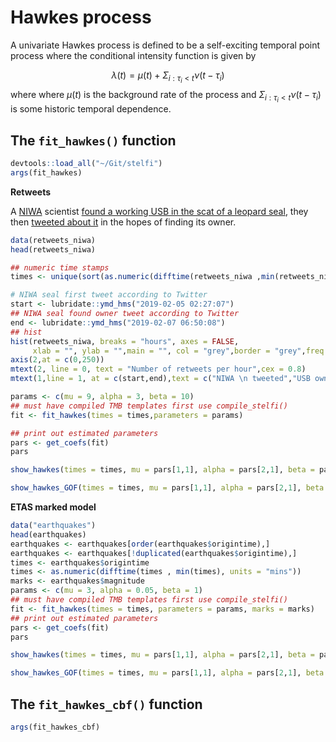 # Hawkes process {#hawkes}

A  univariate Hawkes process is defined to be a self-exciting temporal point process where the conditional intensity function is given by

 $$\lambda(t)= \mu(t)+ \Sigma_{i:\tau_i<t}\nu(t-\tau_i)$$ 
 where where $\mu(t)$ is the background rate of the process and $\Sigma_{i:\tau_i<t}\nu(t-\tau_i)$ is some historic temporal dependence.
 
## The `fit_hawkes()` function

```r
devtools::load_all("~/Git/stelfi")
args(fit_hawkes)
```
 
**Retweets**

A [NIWA](https://niwa.co.nz/) scientist [found a working USB in the scat of a leopard seal](https://www.nzherald.co.nz/nz/news/article.cfm?c_id=1&objectid=12201147), they then [tweeted about it](https://twitter.com/niwa_nz/status/1092610541401587712) in the hopes of finding its owner.

```r
data(retweets_niwa)
head(retweets_niwa)
```

```r
## numeric time stamps
times <- unique(sort(as.numeric(difftime(retweets_niwa ,min(retweets_niwa),units = "mins"))))
```


```r
# NIWA seal first tweet according to Twitter
start <- lubridate::ymd_hms("2019-02-05 02:27:07")
## NIWA seal found owner tweet according to Twitter
end <- lubridate::ymd_hms("2019-02-07 06:50:08")
## hist
hist(retweets_niwa, breaks = "hours", axes = FALSE, 
     xlab = "", ylab = "",main = "", col = "grey",border = "grey",freq = TRUE)
axis(2,at = c(0,250))
mtext(2, line = 0, text = "Number of retweets per hour",cex = 0.8)
mtext(1,line = 1, at = c(start,end),text = c("NIWA \n tweeted","USB owner \n found"),cex = 0.9)
```



```r
params <- c(mu = 9, alpha = 3, beta = 10)
## must have compiled TMB templates first use compile_stelfi()
fit <- fit_hawkes(times = times,parameters = params) 
```


```r
## print out estimated parameters
pars <- get_coefs(fit)
pars
```



```r
show_hawkes(times = times, mu = pars[1,1], alpha = pars[2,1], beta = pars[3,1])
```


```r
show_hawkes_GOF(times = times, mu = pars[1,1], alpha = pars[2,1], beta = pars[3,1], return_values = FALSE)
```

**ETAS marked model**

```r
data("earthquakes")
head(earthquakes)
earthquakes <- earthquakes[order(earthquakes$origintime),]
earthquakes <- earthquakes[!duplicated(earthquakes$origintime),]
times <- earthquakes$origintime
times <- as.numeric(difftime(times , min(times), units = "mins"))
marks <- earthquakes$magnitude
params <- c(mu = 3, alpha = 0.05, beta = 1)
## must have compiled TMB templates first use compile_stelfi()
fit <- fit_hawkes(times = times, parameters = params, marks = marks) 
## print out estimated parameters
pars <- get_coefs(fit)
pars
```

```r
show_hawkes(times = times, mu = pars[1,1], alpha = pars[2,1], beta = pars[3,1], marks = marks)
```


```r
show_hawkes_GOF(times = times, mu = pars[1,1], alpha = pars[2,1], beta = pars[3,1], marks = marks, return_values = FALSE)
```



## The `fit_hawkes_cbf()` function

```r
args(fit_hawkes_cbf)
```